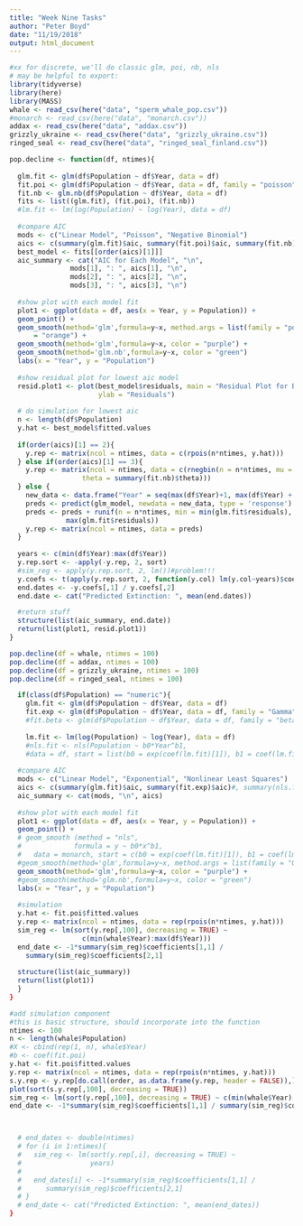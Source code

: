 ```yaml
---
title: "Week Nine Tasks"
author: "Peter Boyd"
date: "11/19/2018"
output: html_document
---
```



```r
#xx for discrete, we'll do classic glm, poi, nb, nls
# may be helpful to export:
library(tidyverse)
library(here)
library(MASS)
whale <- read_csv(here("data", "sperm_whale_pop.csv"))
#monarch <- read_csv(here("data", "monarch.csv"))
addax <- read_csv(here("data", "addax.csv"))
grizzly_ukraine <- read_csv(here("data", "grizzly_ukraine.csv"))
ringed_seal <- read_csv(here("data", "ringed_seal_finland.csv"))
```

```r

pop.decline <- function(df, ntimes){
  
  glm.fit <- glm(df$Population ~ df$Year, data = df)
  fit.poi <- glm(df$Population ~ df$Year, data = df, family = "poisson")
  fit.nb <- glm.nb(df$Population ~ df$Year, data = df)
  fits <- list((glm.fit), (fit.poi), (fit.nb))
  #lm.fit <- lm(log(Population) ~ log(Year), data = df)
  
  #compare AIC
  mods <- c("Linear Model", "Poisson", "Negative Binomial")
  aics <- c(summary(glm.fit)$aic, summary(fit.poi)$aic, summary(fit.nb)$aic)
  best_model <- fits[[order(aics)[1]]]
  aic_summary <- cat("AIC for Each Model", "\n",
               mods[1], ": ", aics[1], "\n", 
               mods[2], ": ", aics[2], "\n",
               mods[3], ": ", aics[3], "\n")
  
  #show plot with each model fit
  plot1 <- ggplot(data = df, aes(x = Year, y = Population)) +
  geom_point() +
  geom_smooth(method='glm',formula=y~x, method.args = list(family = "poisson"), color
      = "orange") +
  geom_smooth(method='glm',formula=y~x, color = "purple") + 
  geom_smooth(method='glm.nb',formula=y~x, color = "green")
  labs(x = "Year", y = "Population")
  
  #show residual plot for lowest aic model
  resid.plot1 <- plot(best_model$residuals, main = "Residual Plot for Best Model",
                      ylab = "Residuals")
  
  # do simulation for lowest aic
  n <- length(df$Population)
  y.hat <- best_model$fitted.values
  
  if(order(aics)[1] == 2){
    y.rep <- matrix(ncol = ntimes, data = c(rpois(n*ntimes, y.hat)))
  } else if(order(aics)[1] == 3){
    y.rep <- matrix(ncol = ntimes, data = c(rnegbin(n = n*ntimes, mu = y.hat, 
                  theta = summary(fit.nb)$theta)))
  } else {
    new_data <- data.frame("Year" = seq(max(df$Year)+1, max(df$Year) + n*ntimes, 1))
    preds <- predict(glm_model, newdata = new_data, type = 'response')
    preds <- preds + runif(n = n*ntimes, min = min(glm.fit$residuals), max =  
              max(glm.fit$residuals))
    y.rep <- matrix(ncol = ntimes, data = preds)
  }
    
  years <- c(min(df$Year):max(df$Year))
  y.rep.sort <- -apply(-y.rep, 2, sort)
  #sim_reg <- apply(y.rep.sort, 2, lm())#problem!!!
  y.coefs <- t(apply(y.rep.sort, 2, function(y.col) lm(y.col~years)$coef))
  end.dates <- -y.coefs[,1] / y.coefs[,2]
  end.date <- cat("Predicted Extinction: ", mean(end.dates))

  #return stuff
  structure(list(aic_summary, end.date))
  return(list(plot1, resid.plot1))
}
```


```r
pop.decline(df = whale, ntimes = 100)
pop.decline(df = addax, ntimes = 100)
pop.decline(df = grizzly_ukraine, ntimes = 100)
pop.decline(df = ringed_seal, ntimes = 100)
```




```r

  if(class(df$Population) == "numeric"){
    glm.fit <- glm(df$Population ~ df$Year, data = df)
    fit.exp <- glm(df$Population ~ df$Year, data = df, family = "Gamma")
    #fit.beta <- glm(df$Population ~ df$Year, data = df, family = "beta")
    
    lm.fit <- lm(log(Population) ~ log(Year), data = df)
    #nls.fit <- nls(Population ~ b0*Year^b1, 
    #data = df, start = list(b0 = exp(coef(lm.fit)[1]), b1 = coef(lm.fit)[2]))
  
  #compare AIC
  mods <- c("Linear Model", "Exponential", "Nonlinear Least Squares")
  aics <- c(summary(glm.fit)$aic, summary(fit.exp)$aic)#, summary(nls.fit)$aic)
  aic_summary <- cat(mods, "\n", aics)
  
  #show plot with each model fit
  plot1 <- ggplot(data = df, aes(x = Year, y = Population)) +
  geom_point() +
  # geom_smooth (method = "nls",
  #             formula = y ~ b0*x^b1, 
  #   data = monarch, start = c(b0 = exp(coef(lm.fit)[1]), b1 = coef(lm.fit)[2]), color = "yellow") +
  #geom_smooth(method='glm',formula=y~x, method.args = list(family = "Gamma"), color = "orange") +
  geom_smooth(method='glm',formula=y~x, color = "purple") + 
  #geom_smooth(method='glm.nb',formula=y~x, color = "green")
  labs(x = "Year", y = "Population") 
  
  #simulation
  y.hat <- fit.poi$fitted.values
  y.rep <- matrix(ncol = ntimes, data = rep(rpois(n*ntimes, y.hat)))
  sim_reg <- lm(sort(y.rep[,100], decreasing = TRUE) ~
                  c(min(whale$Year):max(df$Year)))
  end_date <- -1*summary(sim_reg)$coefficients[1,1] /   
    summary(sim_reg)$coefficients[2,1]
  
  structure(list(aic_summary))
  return(list(plot1))
  }
}
```



```r
#add simulation component
#this is basic structure, should incorporate into the function
ntimes <- 100
n <- length(whale$Population)
#X <- cbind(rep(1, n), whale$Year)
#b <- coef(fit.poi)
y.hat <- fit.poi$fitted.values
y.rep <- matrix(ncol = ntimes, data = rep(rpois(n*ntimes, y.hat)))
s.y.rep <- y.rep[do.call(order, as.data.frame(y.rep, header = FALSE)),]
plot(sort(s.y.rep[,100], decreasing = TRUE))
sim_reg <- lm(sort(y.rep[,100], decreasing = TRUE) ~ c(min(whale$Year):max(df$Year)))
end_date <- -1*summary(sim_reg)$coefficients[1,1] / summary(sim_reg)$coefficients[2,1] 



  # end_dates <- double(ntimes)
  # for (i in 1:ntimes){
  #   sim_reg <- lm(sort(y.rep[,i], decreasing = TRUE) ~
  #                 years)
  #   
  #   end_dates[i] <- -1*summary(sim_reg)$coefficients[1,1] /   
  #      summary(sim_reg)$coefficients[2,1]
  # }
  # end_date <- cat("Predicted Extinction: ", mean(end_dates))
}
```

